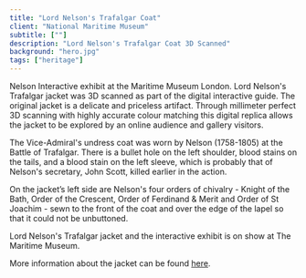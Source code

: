 ```yaml
---
title: "Lord Nelson's Trafalgar Coat"
client: "National Maritime Museum"
subtitle: [""]
description: "Lord Nelson's Trafalgar Coat 3D Scanned"
background: "hero.jpg"
tags: ["heritage"]
---
```



Nelson Interactive exhibit at the Maritime Museum London. Lord Nelson's Trafalgar jacket was 3D scanned as part of the digital interactive guide. The original jacket is a delicate and priceless artifact. Through millimeter perfect 3D scanning with highly accurate colour matching this digital replica allows the jacket to be explored by an online audience and gallery visitors.

The Vice-Admiral's undress coat was worn by Nelson (1758-1805) at the Battle of Trafalgar. There is a bullet hole on the left shoulder, blood stains on the tails, and a blood stain on the left sleeve, which is probably that of Nelson's secretary, John Scott, killed earlier in the action.

On the jacket’s left side are Nelson's four orders of chivalry - Knight of the Bath, Order of the Crescent, Order of Ferdinand & Merit and Order of St Joachim - sewn to the front of the coat and over the edge of the lapel so that it could not be unbuttoned.

Lord Nelson's Trafalgar jacket and the interactive exhibit is on show at The Maritime Museum.

More information about the jacket can be found [here](https://collections.rmg.co.uk/collections/objects/71238.html).

<ImageMagic
  href="nelsonsuniform_closewhite.jpg"
  caption="A closeup of the rendered mesh"
/>
<InlineImages>
  <ImageMagic href="nelsonsuniform_jacket.jpg" />
  <ImageMagic href="nelsonsuniform_jacket3.jpg" />
</InlineImages>
